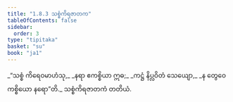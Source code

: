 ```yaml
---
title: "1.8.3 သစ္စံကိရဇာတက"
tableOfContents: false
sidebar:
  order: 3
type: "tipitaka"
basket: "su"
book: "ja1"
---
```



<DynamicBreadcrumb />

<Division number="73" book="ja1" e="ch" v="22" p="17">

<Paragraph number="161" type="verses" book="ja1">
_“သစ္စံ ကိရေဝမာဟံသု,_  
_နရာ ဧကစ္စိယာ ဣဓ;_  
_ကဋ္ဌံ နိပ္လဝိတံ သေယျော,_  
_န တွေဝေကစ္စိယော နရော”တိ._  


</Paragraph>
</Division>

<Paragraph number="162" type="center" book="ja1">
သစ္စံကိရဇာတကံ တတိယံ.
</Paragraph>
